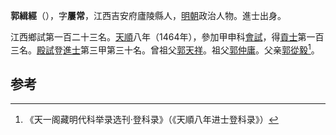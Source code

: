 '''郭緝經'''（{{bd|1428年||？}}），字'''屢常'''，江西吉安府廬陵縣人，[[明朝|明朝]]政治人物。進士出身。

江西鄉試第一百二十三名。[[天顺_(明朝)|天順]]八年（1464年），參加甲申科[[會試|會試]]，得[[貢士|貢士]]第一百三名。[[殿試|殿試]]登[[進士|進士]]第三甲第三十名。曾祖父[[郭天祥|郭天祥]]。祖父[[郭仲庸|郭仲庸]]。父亲[[郭從毅|郭從毅]]<ref>《天一阁藏明代科举录选刊·登科录》（《天順八年进士登科录》）</ref>。

==参考==
{{reflist}}
{{明朝人物小作品}}
{{天順八年甲申科殿試金榜}}